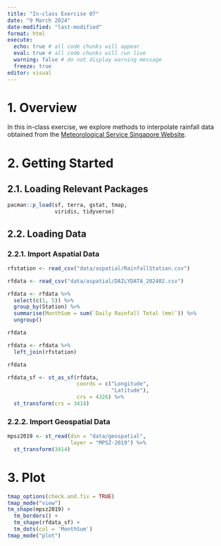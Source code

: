 ```yaml
---
title: "In-class Exercise 07"
date: "9 March 2024"
date-modified: "last-modified"
format: html
execute: 
  echo: true # all code chunks will appear
  eval: true # all code chunks will run live
  warning: false # do not display warning message
  freeze: true
editor: visual
---
```


# 1. Overview
In this in-class exercise, we explore methods to interpolate rainfall data obtained from the [Meteorological Service Singapore Website](https://www.weather.gov.sg/climate-historical-daily/).

# 2. Getting Started

## 2.1. Loading Relevant Packages
```r
pacman::p_load(sf, terra, gstat, tmap,
               viridis, tidyverse)
```

## 2.2. Loading Data

### 2.2.1. Import Aspatial Data
```r
rfstation <- read_csv("data/aspatial/RainfallStation.csv")
```

```r
rfdata <- read_csv("data/aspatial/DAILYDATA_202402.csv")
```

```r
rfdata <- rfdata %>%
  select(c(1, 5)) %>%
  group_by(Station) %>%
  summarise(MonthSum = sum(`Daily Rainfall Total (mm)`)) %>%
  ungroup()

rfdata
```

```r
rfdata <- rfdata %>%
  left_join(rfstation)

rfdata
```

```r
rfdata_sf <- st_as_sf(rfdata,
                      coords = c("Longitude",
                                 "Latitude"),
                      crs = 4326) %>%
  st_transform(crs = 3414)
```


### 2.2.2. Import Geospatial Data
```r
mpsz2019 <- st_read(dsn = "data/geospatial",
                    layer = "MPSZ-2019") %>%
  st_transform(3414)
```

# 3. Plot

```r
tmap_options(check.and.fix = TRUE)
tmap_mode("view")
tm_shape(mpsz2019) +
  tm_borders() +
  tm_shape(rfdata_sf) +
  tm_dots(col = 'MonthSum')
tmap_mode("plot")
```










